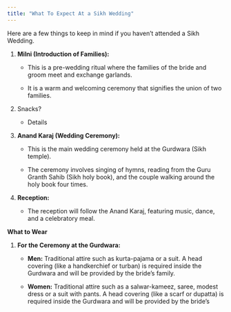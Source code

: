 ```yaml
---
title: "What To Expect At a Sikh Wedding"
---
```


Here are a few things to keep in mind if you haven’t attended a Sikh Wedding.

1.  **Milni (Introduction of Families):**

    -   This is a pre-wedding ritual where the families of the bride and groom meet and exchange garlands.

    -   It is a warm and welcoming ceremony that signifies the union of two families.

2.  Snacks?

    -   Details

3.  **Anand Karaj (Wedding Ceremony):**

    -   This is the main wedding ceremony held at the Gurdwara (Sikh temple).

    -   The ceremony involves singing of hymns, reading from the Guru Granth Sahib (Sikh holy book), and the couple walking around the holy book four times.

4.  **Reception:**

    -   The reception will follow the Anand Karaj, featuring music, dance, and a celebratory meal.


**What to Wear**

1.  **For the Ceremony at the Gurdwara:**

    -   **Men:** Traditional attire such as kurta-pajama or a suit. A head covering (like a handkerchief or turban) is required inside the Gurdwara and will be provided by the bride's family.

    -   **Women:** Traditional attire such as a salwar-kameez, saree, modest dress or a suit with pants. A head covering (like a scarf or dupatta) is required inside the Gurdwara and will be provided by the bride's family.

    -   Note: Shoes must be removed before entering the Gurdwara.

2.  **For the Reception:**

    -   **Men:** Traditional Indian attire or formal Western attire.

    -   **Women:** Traditional Indian attire such as a lehenga, saree, or formal evening gown.
